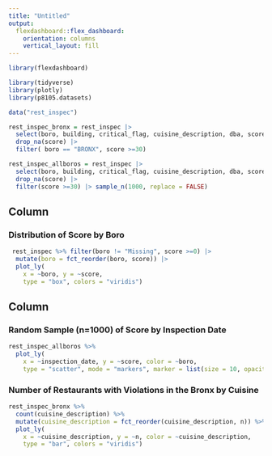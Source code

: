 ```yaml
---
title: "Untitled"
output: 
  flexdashboard::flex_dashboard:
    orientation: columns
    vertical_layout: fill
---
```


```r
library(flexdashboard)

library(tidyverse)
library(plotly)
library(p8105.datasets)

data("rest_inspec")

rest_inspec_bronx = rest_inspec |> 
  select(boro, building, critical_flag, cuisine_description, dba, score, zipcode) |> 
  drop_na(score) |> 
  filter( boro == "BRONX", score >=30) 

rest_inspec_allboros = rest_inspec |> 
  select(boro, building, critical_flag, cuisine_description, dba, score, zipcode, inspection_date) |> 
  drop_na(score) |> 
  filter(score >=30) |> sample_n(1000, replace = FALSE)
```



Column {data-width=650}
-----------------------------------------------------------------------

### Distribution of Score by Boro 

```r
 rest_inspec %>% filter(boro != "Missing", score >=0) |> 
  mutate(boro = fct_reorder(boro, score)) |> 
  plot_ly(
    x = ~boro, y = ~score,
    type = "box", colors = "viridis") 
```

Column {data-width=350}
-----------------------------------------------------------------------

### Random Sample (n=1000) of Score by Inspection Date

```r
rest_inspec_allboros %>%
  plot_ly(
    x = ~inspection_date, y = ~score, color = ~boro, 
    type = "scatter", mode = "markers", marker = list(size = 10, opacity = 0.5)) 
```

### Number of Restaurants with Violations in the Bronx by Cuisine

```r
rest_inspec_bronx %>%
  count(cuisine_description) %>%
  mutate(cuisine_description = fct_reorder(cuisine_description, n)) %>%
  plot_ly(
    x = ~cuisine_description, y = ~n, color = ~cuisine_description,
    type = "bar", colors = "viridis")

```

